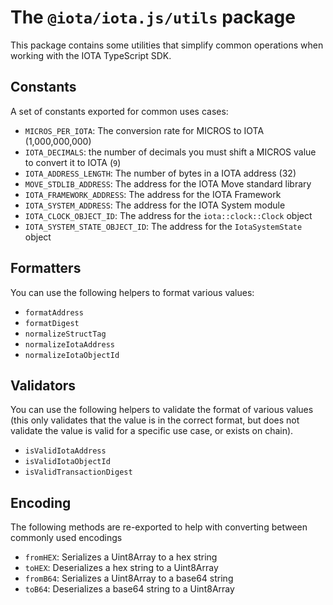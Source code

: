# The `@iota/iota.js/utils` package

This package contains some utilities that simplify common operations when working with the IOTA
TypeScript SDK.

## Constants

A set of constants exported for common uses cases:

-   `MICROS_PER_IOTA`: The conversion rate for MICROS to IOTA (1,000,000,000)
-   `IOTA_DECIMALS`: the number of decimals you must shift a MICROS value to convert it to IOTA (`9`)
-   `IOTA_ADDRESS_LENGTH`: The number of bytes in a IOTA address (32)
-   `MOVE_STDLIB_ADDRESS`: The address for the IOTA Move standard library
-   `IOTA_FRAMEWORK_ADDRESS`: The address for the IOTA Framework
-   `IOTA_SYSTEM_ADDRESS`: The address for the IOTA System module
-   `IOTA_CLOCK_OBJECT_ID`: The address for the `iota::clock::Clock` object
-   `IOTA_SYSTEM_STATE_OBJECT_ID`: The address for the `IotaSystemState` object

## Formatters

You can use the following helpers to format various values:

-   `formatAddress`
-   `formatDigest`
-   `normalizeStructTag`
-   `normalizeIotaAddress`
-   `normalizeIotaObjectId`

## Validators

You can use the following helpers to validate the format of various values (this only validates that
the value is in the correct format, but does not validate the value is valid for a specific use
case, or exists on chain).

-   `isValidIotaAddress`
-   `isValidIotaObjectId`
-   `isValidTransactionDigest`

## Encoding

The following methods are re-exported to help with converting between commonly used encodings

-   `fromHEX`: Serializes a Uint8Array to a hex string
-   `toHEX`: Deserializes a hex string to a Uint8Array
-   `fromB64`: Serializes a Uint8Array to a base64 string
-   `toB64`: Deserializes a base64 string to a Uint8Array
